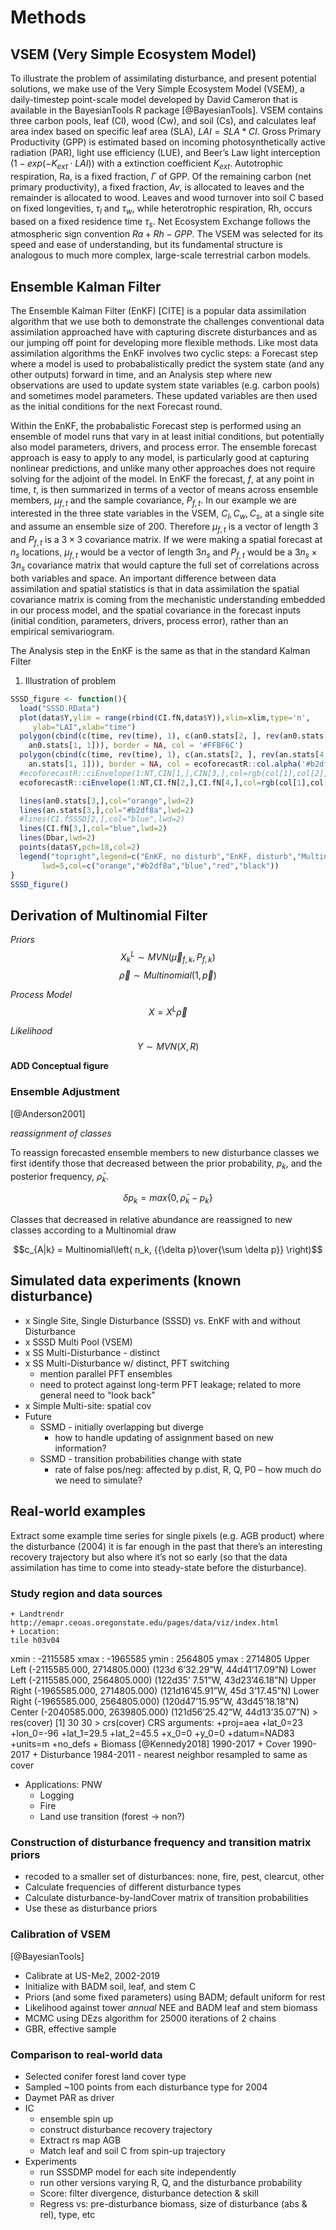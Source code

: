 # Methods

## VSEM (Very Simple Ecosystem Model)

To illustrate the problem of assimilating disturbance, and present potential solutions, we make use of the Very Simple Ecosystem Model (VSEM), a daily-timestep point-scale model developed by David Cameron that is available in the BayesianTools R package [@BayesianTools]. VSEM contains three carbon pools, leaf (Cl), wood (Cw), and soil (Cs), and calculates leaf area index based on specific leaf area (SLA), $LAI = SLA*Cl$. Gross Primary Productivity (GPP) is estimated based on incoming photosynthetically active radiation (PAR), light use efficiency (LUE), and Beer's Law light interception ($1-exp(-K_{ext}\cdot LAI)$) with a extinction coefficient $K_{ext}$. Autotrophic respiration, Ra, is a fixed fraction, $\Gamma$ of GPP. Of the remaining carbon (net primary productivity), a fixed fraction, $Av$, is allocated to leaves and the remainder is allocated to wood. Leaves and wood turnover into soil C based on fixed longevities, $\tau_l$ and $\tau_w$, while heterotrophic respiration, Rh, occurs based on a fixed residence time $\tau_s$. Net Ecosystem Exchange follows the atmospheric sign convention $Ra + Rh - GPP$. The VSEM was selected for its speed and ease of understanding, but its fundamental structure is analogous to much more complex, large-scale terrestrial carbon models. 

## Ensemble Kalman Filter

The Ensemble Kalman Filter (EnKF) [CITE] is a popular data assimilation algorithm that we use both to demonstrate the challenges conventional data assimilation approached have with capturing discrete disturbances and as our jumping off point for developing more flexible methods. Like most data assimilation algorithms the EnKF involves two cyclic steps: a Forecast step where a model is used to probabalistically predict the system state (and any other outputs) forward in time, and an Analysis step where new observations are used to update system state variables (e.g. carbon pools) and sometimes model parameters. These updated variables are then used as the initial conditions for the next Forecast round.

Within the EnKF, the probabalistic Forecast step is performed using an ensemble of model runs that vary in at least initial conditions, but potentially also model parameters, drivers, and process error. The ensemble forecast approach is easy to apply to any model, is particularly good at capturing nonlinear predictions, and unlike many other approaches does not require solving for the adjoint of the model. In EnKF the forecast, $f$, at any point in time, $t$, is then summarized in terms of a vector of means across ensemble members, $\mu_{f,t}$ and the sample covariance, $P_{f,t}$. In our example we are interested in the three state variables in the VSEM, ${C_l,C_w,C_s}$, at a single site and assume an ensemble size of 200. Therefore $\mu_{f,t}$ is a vector of length 3 and $P_{f,t}$ is a $3 \times 3$ covariance matrix. If we were making a spatial forecast at $n_s$ locations, $\mu_{f,t}$ would be a vector of length $3 n_s$ and $P_{f,t}$ would be a $3 n_s \times 3 n_s$ covariance matrix that would capture the full set of correlations across both variables and space. An important difference between data assimilation and spatial statistics is that in data assimilation the spatial covariance matrix is coming from the mechanistic understanding embedded in our process model, and the spatial covariance in the forecast inputs (initial condition, parameters, drivers, process error), rather than an empirical semivariogram.

The Analysis step in the EnKF is the same as that in the standard Kalman Filter

1. Illustration of problem


```r
SSSD_figure <- function(){
  load("SSSD.RData")
  plot(data$Y,ylim = range(rbind(CI.fN,data$Y)),xlim=xlim,type='n',
     ylab="LAI",xlab="time")
  polygon(cbind(c(time, rev(time), 1), c(an0.stats[2, ], rev(an0.stats[4, ]),
    an0.stats[1, 1])), border = NA, col = '#FFBF6C')
  polygon(cbind(c(time, rev(time), 1), c(an.stats[2, ], rev(an.stats[4, ]),
    an.stats[1, 1])), border = NA, col = ecoforecastR::col.alpha('#b2df8a',0.7))
  #ecoforecastR::ciEnvelope(1:NT,CIN[1,],CIN[3,],col=rgb(col[1],col[2],col[3],0.3*256,maxColorValue=256))
  ecoforecastR::ciEnvelope(1:NT,CI.fN[2,],CI.fN[4,],col=rgb(col[1],col[2],col[3],0.3*256,maxColorValue=256))

  lines(an0.stats[3,],col="orange",lwd=2)
  lines(an.stats[3,],col="#b2df8a",lwd=2)
  #lines(CI.fSSSD[2,],col="blue",lwd=2)
  lines(CI.fN[3,],col="blue",lwd=2)
  lines(Dbar,lwd=2)
  points(data$Y,pch=18,col=2)
  legend("topright",legend=c("EnKF, no disturb","EnKF, disturb","Multinomial","data","P(dist)"),
       lwd=5,col=c("orange","#b2df8a","blue","red","black"))
}
SSSD_figure()
```

## Derivation of Multinomial Filter

*Priors*
  $$X^L_k \sim MVN(\vec{\mu}_{f,k},P_{f,k})$$
  $$\vec{\rho} \sim Multinomial(1,\vec{p})$$ 

*Process Model*
  $$X = X^L \vec{\rho}$$
  
*Likelihood*
  $$Y \sim MVN(X,R)$$

**ADD Conceptual figure**


### Ensemble Adjustment

[@Anderson2001]

*reassignment of classes*

To reassign forecasted ensemble members to new disturbance classes we first identify those that decreased between the prior probability, $p_k$, and the posterior frequency, $\bar{\rho}_k$.

$$\delta p_k = max\{0,\bar{\rho}_k-p_k \}$$

Classes that decreased in relative abundance are reassigned to new classes according to a Multinomial draw

$$c_{A|k} = Multinomial\left( n_k, {{\delta p}\over{\sum \delta p}}  \right)$$ 



## Simulated data experiments (known disturbance)

  + x Single Site, Single Disturbance (SSSD)
      vs. EnKF with and without Disturbance
  + x SSSD Multi Pool (VSEM)
  + x SS Multi-Disturbance - distinct
  + x SS Multi-Disturbance w/ distinct, PFT switching
      * mention parallel PFT ensembles
      * need to protect against long-term PFT leakage; related to more general need to "look back"
  + x Simple Multi-site: spatial cov
  + Future
      * SSMD - initially overlapping but diverge
        * how to handle updating of assignment based on new information?
      * SSMD - transition probabilities change with state
        * rate of false pos/neg: affected by p.dist, R, Q, P0 -- how much do we need to simulate?
     
## Real-world examples

Extract some example time series for single pixels (e.g. AGB product) where the disturbance (2004) it is far enough in the past that there’s an interesting recovery trajectory but also where it’s not so early (so that the data assimilation has time to come into steady-state before the disturbance).

### Study region and data sources

    + Landtrendr
    http://emapr.ceoas.oregonstate.edu/pages/data/viz/index.html
    + Location:
    tile h03v04
xmin       : -2115585 
xmax       : -1965585 
ymin       : 2564805 
ymax       : 2714805 
Upper Left  (-2115585.000, 2714805.000) (123d 6'32.29"W, 44d41'17.09"N)
Lower Left  (-2115585.000, 2564805.000) (122d35' 7.51"W, 43d23'46.18"N)
Upper Right (-1965585.000, 2714805.000) (121d16'45.91"W, 45d 3'17.45"N)
Lower Right (-1965585.000, 2564805.000) (120d47'15.95"W, 43d45'18.18"N)
Center      (-2040585.000, 2639805.000) (121d56'25.42"W, 44d13'35.07"N)
> res(cover)
[1] 30 30
> crs(cover)
CRS arguments:
 +proj=aea +lat_0=23 +lon_0=-96 +lat_1=29.5 +lat_2=45.5 +x_0=0 +y_0=0 +datum=NAD83
+units=m +no_defs 
    + Biomass [@Kennedy2018]
      1990-2017
    + Cover
      1990-2017
    + Disturbance
      1984-2011
      - nearest neighbor resampled to same as cover

 + Applications: PNW
    + Logging
    + Fire
    + Land use transition (forest -> non?)


### Construction of disturbance frequency and transition matrix priors

* recoded to a smaller set of disturbances: none, fire, pest, clearcut, other
* Calculate frequencies of different disturbance types
* Calculate disturbance-by-landCover matrix of transition probabilities
* Use these as disturbance priors

### Calibration of VSEM

[@BayesianTools]

* Calibrate at US-Me2, 2002-2019 
* Initialize with BADM soil, leaf, and stem C
* Priors (and some fixed parameters) using BADM; default uniform for rest
* Likelihood against tower _annual_ NEE and BADM leaf and stem biomass
* MCMC using DEzs algorithm for 25000 iterations of 2 chains
* GBR, effective sample

### Comparison to real-world data

* Selected conifer forest land cover type
* Sampled ~100 points from each disturbance type for 2004
* Daymet PAR as driver
* IC
  * ensemble spin up
  * construct disturbance recovery trajectory
  * Extract rs map AGB
  * Match leaf and soil C from spin-up trajectory

* Experiments
  * run SSSDMP model for each site independently
  * run other versions varying R, Q, and the disturbance probability
  * Score: filter divergence, disturbance detection & skill
  * Regress vs: pre-disturbance biomass, size of disturbance (abs & rel), type, etc
